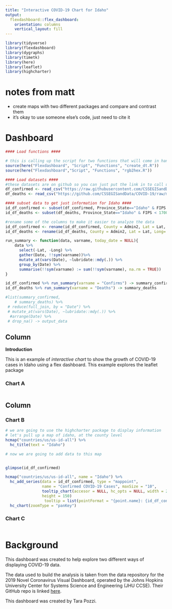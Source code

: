 ```yaml
---
title: "Interactive COVID-19 Chart for Idaho"
output: 
  flexdashboard::flex_dashboard:
    orientation: columns
    vertical_layout: fill
---
```


```r
library(tidyverse)
library(flexdashboard)
library(dygraphs)
library(timetk)
library(here)
library(leaflet)
library(highcharter)

```

# notes from matt

- create maps with two different packages and compare and contrast them
- it's okay to use someone else's code, just need to cite it

Dashboard
=====================================

```r
#### Load functions ####

# this is calling up the script for two functions that will come in handy later 
source(here("Flexdashboard", "Script", "Functions", "create_dt.R"))
source(here("Flexdashboard","Script", "Functions", "rgb2hex.R"))

#### Load datasets ####
#these datasets are on github so you can just put the link in to call up the file location on github
df_confirmed <- read_csv("https://raw.githubusercontent.com/CSSEGISandData/COVID-19/master/csse_covid_19_data/csse_covid_19_time_series/time_series_covid19_confirmed_US.csv")
df_deaths <- read_csv("https://github.com/CSSEGISandData/COVID-19/raw/master/csse_covid_19_data/csse_covid_19_time_series/time_series_covid19_deaths_US.csv")

#### subset data to get just information for Idaho ####
id_df_confirmed <- subset(df_confirmed, Province_State=="Idaho" & FIPS < 17000)
id_df_deaths <- subset(df_deaths, Province_State=="Idaho" & FIPS < 17000)

#rename some of the columns to make it easier to analyze the data
id_df_confirmed <- rename(id_df_confirmed, County = Admin2, Lat = Lat, Long= Long_)
id_df_deaths <- rename(id_df_deaths, County = Admin2, Lat = Lat, Long= Long_)

run_summary <- function(data, varname, today_date = NULL){
    data %>%
      select(-Lat, -Long) %>%
      gather(Date, !!sym(varname))%>%
      mutate_at(vars(Date), ~lubridate::mdy(.)) %>%
      group_by(Date) %>%
      summarise(!!sym(varname) := sum(!!sym(varname), na.rm = TRUE)) 
}

id_df_confirmed %>% run_summary(varname = "Confirms") -> summary_confirmed
id_df_deaths %>% run_summary(varname = "Deaths") -> summary_deaths

#list(summary_confirmed,
    # summary_deaths) %>%
 # reduce(full_join, by = "Date") %>%
 # mutate_at(vars(Date), ~lubridate::mdy(.)) %>%
  #arrange(Date) %>%
 # drop_na() -> output_data
```

Column {data-width=650}
-----------------------------------------------------------------------

**Introduction**

This is an example of *interactive chart* to show the growth of COVID-19 cases in Idaho using a flex dashboard. This example explores the leaflet package 

### Chart A

```r

```

Column {data-width=350}
-----------------------------------------------------------------------

### Chart B

```r
# we are going to use the highcharter package to display information
# let's pull up a map of idaho, at the county level
hcmap("countries/us/us-id-all") %>%
  hc_title(text = "Idaho")

# now we are going to add data to this map


glimpse(id_df_confirmed)

hcmap("countries/us/us-id-all", name = "Idaho") %>% 
  hc_add_series(data = id_df_confirmed, type = "mappoint",
                name = "Confirmed COVID-19 Cases", maxSize = "10",
                tooltip_chart(accesor = NULL, hc_opts = NULL, width = 250,
                height = 150)
                 tooltip = list(pointFormat = "{point.name}: {id_df_confirmed$Admin2 + County}")) %>% 
  hc_chart(zoomType = "panKey")
```

### Chart C

```r

```

Background
=====================================

This dashboard was created to help explore two different ways of displaying COVID-19 data. 

The data used to build the analysis is taken from the data repository for the 2019 Novel Coronavirus Visual Dashboard, operated by the Johns Hopkins University Center for Systems Science and Engineering (JHU CCSE). Their GitHub repo is linked [here](https://github.com/CSSEGISandData/COVID-19).

This dashboard was created by Tara Pozzi. 
